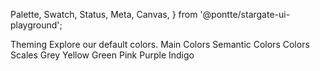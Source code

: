   Palette,
  Swatch,
  Status,
  Meta,
  Canvas,
} from '@pontte/stargate-ui-playground';


<Meta title="Styles/Theming" />

<Typography element="h1">
  Theming
</Typography>

<Status type="rc" />

<Typography>
  Explore our default colors.
</Typography>


<Typography element="h2" variant="h3">
  Main Colors
</Typography>

<Swatch name="primary" color={palette.primary.lighter.color} />
<Swatch name="secondary" color={palette.secondary.lighter.color} />


<Typography element="h2" variant="h3">
  Semantic Colors
</Typography>

<Swatch name="success" color={palette.success.lighter.color} />
<Swatch name="warning" color={palette.warning.lighter.color} />
<Swatch name="error" color={palette.error.lighter.color} />
<Swatch name="info" color={palette.info.lighter.color} />

<Typography element="h2" variant="h3">
  Colors Scales
</Typography>

<Typography element="h2" variant="h3">
  Grey
</Typography>

<Palette name="grey" colors={colors.grey} />


<Typography element="h3" variant="h4">
  Yellow
</Typography>

<Palette name="yellow" colors={colors.yellow} />


<Typography element="h3" variant="h4">
  Green
</Typography>

<Palette name="green" colors={colors.green} />


<Typography element="h3" variant="h4">
  Pink
</Typography>

<Palette name="pink" colors={colors.pink} />


<Typography element="h3" variant="h4">
  Purple
</Typography>

<Palette name="purple" colors={colors.purple} />


<Typography element="h3" variant="h4">
  Indigo
</Typography>

<Palette name="indigo" colors={colors.indigo} />
